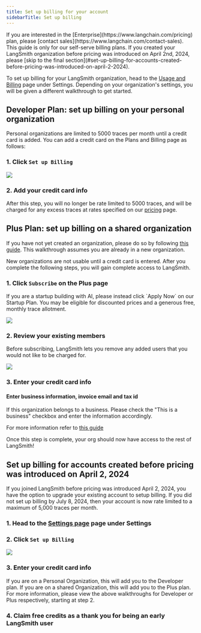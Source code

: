 ```yaml
---
title: Set up billing for your account
sidebarTitle: Set up billing
---
```


<Note>
  If you are interested in the [Enterprise](https://www.langchain.com/pricing) plan, please [contact sales](https://www.langchain.com/contact-sales). This guide is only for our self-serve billing plans.
</Note>

<Note>
  If you created your LangSmith organization before pricing was introduced on April 2nd, 2024, please [skip to the final section](#set-up-billing-for-accounts-created-before-pricing-was-introduced-on-april-2-2024).
</Note>

To set up billing for your LangSmith organization, head to the [Usage and Billing](https://smith.langchain.com/settings/payments) page under Settings. Depending on your organization's settings, you will be given a different walkthrough to get started.

## Developer Plan: set up billing on your personal organization

Personal organizations are limited to 5000 traces per month until a credit card is added. You can add a credit card on the Plans and Billing page as follows:

### 1. Click `Set up Billing`

![](/langsmith/images/free-tier-billing-page.png)

### 2. Add your credit card info

After this step, you will no longer be rate limited to 5000 traces, and will be charged for any excess traces at rates specified on our [pricing](https://www.langchain.com/pricing-langsmith) page.

## Plus Plan: set up billing on a shared organization

If you have not yet created an organization, please do so by following [this guide](/langsmith/set-up-organization). This walkthrough assumes you are already in a new organization.

<Note>
  New organizations are not usable until a credit card is entered. After you complete the following steps, you will gain complete access to LangSmith.
</Note>

### 1. Click `Subscribe` on the Plus page

<Note>
  If you are a startup building with AI, please instead click `Apply Now` on our Startup Plan. You may be eligible for discounted prices and a generous free, monthly trace allotment.
</Note>

![](/langsmith/images/new-org-billing-page.png)

### 2. Review your existing members

Before subscribing, LangSmith lets you remove any added users that you would not like to be charged for.

![](/langsmith/images/new-org-manage-spend.png)

### 3. Enter your credit card info

#### Enter business information, invoice email and tax id

If this organization belongs to a business. Please check the "This is a business" checkbox and enter the information accordingly.

For more information refer to [this guide](/langsmith/update-business-info)

Once this step is complete, your org should now have access to the rest of LangSmith!

## Set up billing for accounts created before pricing was introduced on April 2, 2024

If you joined LangSmith before pricing was introduced April 2, 2024, you have the option to upgrade your existing account to setup billing. If you did not set up billing by July 8, 2024, then your account is now rate limited to a maximum of 5,000 traces per month.

### 1. Head to the [Settings page](https://smith.langchain.com/settings) page under Settings

### 2. Click `Set up Billing`

![](/langsmith/images/setup-billing-legacy.png)

### 3. Enter your credit card info

If you are on a Personal Organization, this will add you to the Developer plan. If you are on a shared Organization, this will add you to the Plus plan. For more information, please view the above walkthroughs for Developer or Plus respectively, starting at step 2.

### 4. Claim free credits as a thank you for being an early LangSmith user
